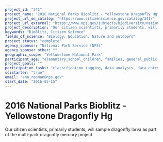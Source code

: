 ```yaml
---
project_id: "341"
project_name: "2016 National Parks Bioblitz - Yellowstone Dragonfly Hg"
project_url_on_catalog: "https://www.citizenscience.gov/catalog/341/"
project_url_external: "https://www.nps.gov/subjects/biodiversity/national-parks-bioblitz.htm"
project_description: "Our citizen scientists, primarily students, will sample dragonfly larva as part of the multi-park dragonfly mercury project."
keywords: "BioBlitz, Citizen Science"
fields_of_science: "Biology, Education, Nature and outdoors"
project_status: "complete"
agency_sponsor: "National Park Service (NPS)"
agency_sponsor_other: ""
geographic_scope: "Yellowstone National Park"
participant_age: "elementary_school_children, families, general_public, middle_school_children, targeted_group, teens"
project_goals: ""
participation_tasks: "classification_tagging, data_analysis, data_entry, finding_entities, identification, learning, observation, site_selection_description, specimen_sample_collection"
scistarter: "true"
email: "ann_rodman@nps.gov"
start_date: "2016-05-15"
---
```


# 2016 National Parks Bioblitz - Yellowstone Dragonfly Hg

Our citizen scientists, primarily students, will sample dragonfly larva as part of the multi-park dragonfly mercury project.
